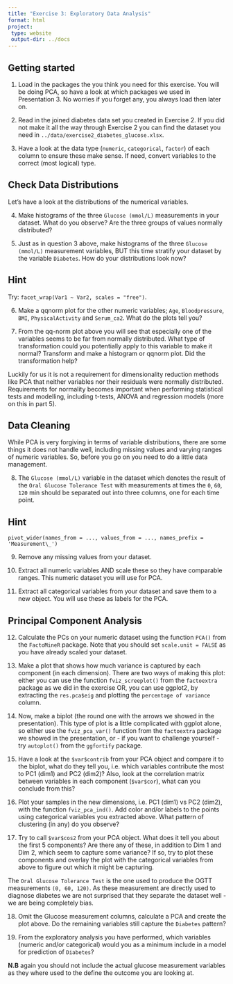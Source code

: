```yaml
---
title: "Exercise 3: Exploratory Data Analysis"
format: html
project:
 type: website
 output-dir: ../docs
---
```


## Getting started

1.  Load in the packages the you think you need for this exercise. You will be doing PCA, so have a look at which packages we used in Presentation 3. No worries if you forget any, you always load then later on.

2.  Read in the joined diabetes data set you created in Exercise 2. If you did not make it all the way through Exercise 2 you can find the dataset you need in `../data/exercise2_diabetes_glucose.xlsx`.

3.  Have a look at the data type (`numeric`, `categorical`, `factor`) of each column to ensure these make sense. If need, convert variables to the correct (most logical) type.

## Check Data Distributions

Let's have a look at the distributions of the numerical variables.

4.  Make histograms of the three `Glucose (mmol/L)` measurements in your dataset. What do you observe? Are the three groups of values normally distributed?

5.  Just as in question 3 above, make histograms of the three `Glucose (mmol/L)` measurement variables, BUT this time stratify your dataset by the variable `Diabetes`. How do your distributions look now?

::: {.callout-tip collapse="true"}
## Hint

Try: `facet_wrap(Var1 ~ Var2, scales = "free")`.
:::

6.  Make a qqnorm plot for the other numeric variables; `Age`, `Bloodpressure`, `BMI`, `PhysicalActivity` and `Serum_ca2`. What do the plots tell you?

7.  From the qq-norm plot above you will see that especially one of the variables seems to be far from normally distributed. What type of transformation could you potentially apply to this variable to make it normal? Transform and make a histogram or qqnorm plot. Did the transformation help?

Luckily for us it is not a requirement for dimensionality reduction methods like PCA that neither variables nor their residuals were normally distributed. Requirements for normality becomes important when performing statistical tests and modelling, including t-tests, ANOVA and regression models (more on this in part 5).

## Data Cleaning

While PCA is very forgiving in terms of variable distributions, there are some things it does not handle well, including missing values and varying ranges of numeric variables. So, before you go on you need to do a little data management.

8.  The `Glucose (mmol/L)` variable in the dataset which denotes the result of the `Oral Glucose Tolerance Test` with measurements at times the `0`, `60`, `120` min should be separated out into three columns, one for each time point.

::: {.callout-tip collapse="true"}
## Hint

`pivot_wider(names_from = ..., values_from = ..., names_prefix = 'Measurement\_')`
:::

9.  Remove any missing values from your dataset.

10.  Extract all numeric variables AND scale these so they have comparable ranges. This numeric dataset you will use for PCA.

11. Extract all categorical variables from your dataset and save them to a new object. You will use these as labels for the PCA.

## Principal Component Analysis

12. Calculate the PCs on your numeric dataset using the function `PCA()` from the `FactoMineR` package. Note that you should set `scale.unit = FALSE` as you have already scaled your dataset.

13. Make a plot that shows how much variance is captured by each component (in each dimension). There are two ways of making this plot: either you can use the function `fviz_screeplot()` from the `factoextra` package as we did in the exercise OR, you can use ggplot2, by extracting the `res.pca$eig` and plotting the `percentage of variance` column.

14. Now, make a biplot (the round one with the arrows we showed in the presentation). This type of plot is a little complicated with ggplot alone, so either use the `fviz_pca_var()` function from the `factoextra` package we showed in the presentation, or - if you want to challenge yourself - try `autoplot()` from the `ggfortify` package.

15. Have a look at the `$var$contrib` from your PCA object and compare it to the biplot, what do they tell you, i.e. which variables contribute the most to PC1 (dim1) and PC2 (dim2)? Also, look at the correlation matrix between variables in each component (`$var$cor`), what can you conclude from this?

16. Plot your samples in the new dimensions, i.e. PC1 (dim1) vs PC2 (dim2), with the function `fviz_pca_ind()`. Add color and/or labels to the points using categorical variables you extracted above. What pattern of clustering (in any) do you observe?

17. Try to call `$var$cos2` from your PCA object. What does it tell you about the first 5 components? Are there any of these, in addition to Dim 1 and Dim 2, which seem to capture some variance? If so, try to plot these components and overlay the plot with the categorical variables from above to figure out which it might be capturing.

The `Oral Glucose Tolerance Test` is the one used to produce the OGTT measurements `(0, 60, 120)`. As these measurement are directly used to diagnose diabetes we are not surprised that they separate the dataset well - we are being completely bias.

18. Omit the Glucose measurement columns, calculate a PCA and create the plot above. Do the remaining variables still capture the `Diabetes` pattern?

19. From the exploratory analysis you have performed, which variables (numeric and/or categorical) would you as a minimum include in a model for prediction of `Diabetes`?

**N.B** again you should not include the actual glucose measurement variables as they where used to the define the outcome you are looking at.
